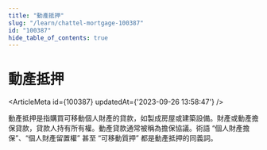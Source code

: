 ```yaml
---
title: "動產抵押"
slug: "/learn/chattel-mortgage-100387"
id: "100387"
hide_table_of_contents: true
---
```



# 動產抵押

<ArticleMeta id={100387} updatedAt={'2023-09-26 13:58:47'} />
<div className='border-solid border-b border-t-0 my-4 border-[var(--ifm-color-gray-300)]' />

動產抵押是指購買可移動個人財產的貸款，如製成房屋或建築設備。財產或動產擔保貸款，貸款人持有所有權。動產貸款通常被稱為擔保協議。術語 “個人財產擔保”、“個人財產留置權” 甚至 “可移動質押” 都是動產抵押的同義詞。
